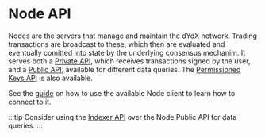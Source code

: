 # Node API

Nodes are the servers that manage and maintain the dYdX network. Trading transactions are broadcast to these, which then are evaluated and eventually comitted into state by the underlying consensus mechanim. It serves both a [Private API](/node-client/private), which receives transactions signed by the user, and a [Public API](/node-client/public), available for different data queries. The [Permissioned Keys API](/node-client/authenticators) is also available.

See the [guide](/interaction/endpoints#node-client) on how to use the available Node client to learn how to connect to it.

:::tip
Consider using the [Indexer API](/indexer-client) over the Node Public API for data queries.
:::
